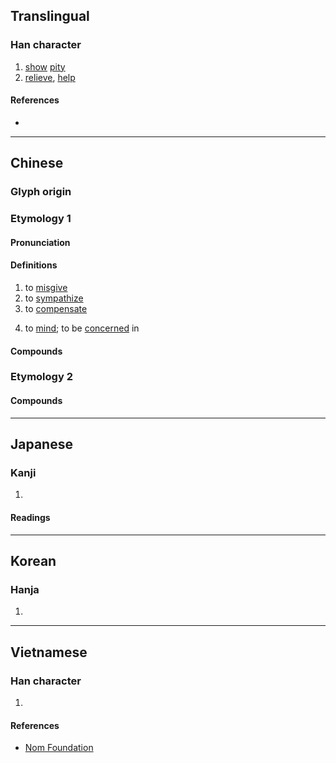 {{also|賉|卹|䘏}}
{{character info}}
==Translingual==

===Han character===
{{Han char|rn=61|rad=心|as=06|sn=9|four=97010|canj=PHBT|ids=⿰忄血}}

# [[show]] [[pity]]
# [[relieve]], [[help]]

====References====
* {{Han ref|kx=0385.040|dkj=10583|dj=0715.220|hdz=42296.100|uh=6064|ud=24676|bh=ABF2|bd=44018}}

----

==Chinese==
{{zh-forms}}

===Glyph origin===
{{Han etym}}

===Etymology 1===

====Pronunciation====
{{zh-pron
|m=xù
|m-s=
|c=seot1
|c-t=
|g=
|h=pfs=
|j=
|mb=sṳ̆
|md=
|mn=sut
|mn-t=sug4
|w=
|x=
|mc=y
|oc=y
|cat=v
}}

====Definitions====
{{zh-hanzi}}

# to [[misgive]]
# to [[sympathize]]
# to [[compensate]]
# {{lb|zh|archaic}} to [[mind]]; to be [[concern]]ed in
#: {{zh-x|女{rǔ} 罪 之 不-恤，而 又 何 請 焉？不 速 死，司寇 將 至。|You '''show no concern''' over you own crimes, so what demands are there that are yours to make? In case you fail to bring about your own immediate death, the ''sikou'' is coming to take you in any moment.|ref=Zuozhuan}}

====Compounds====
{{zh-der|不恤|優恤|勤恤|周恤|國恤|嫠不恤緯|存恤|安富恤窮|安富恤貧|安民恤眾|恤事|恤刑|恤功|恤勞|恤嫠|恤孤|恤孤念寡|恤孤念苦|恤恤|恤然|恤病|恤老憐貧|恤貧|恤近忽遠|恤隱|恩恤|患難相恤|惠恤|憂國恤民|憐恤|憐貧恤老|憐貧恤苦|憫恤|振窮恤寡|撫孤恤寡|撫恤|收恤|救災恤患|敬老恤貧|欽恤|淹恤|畏天恤民|矜恤|矜貧恤獨|賑恤|軫恤|銜恤|順天恤民|顧恤|體恤}}

===Etymology 2===
{{zh-see|裇}}

====Compounds====
{{zh-der|恤衫|T恤}}
----

==Japanese==

===Kanji===
{{ja-kanji|grade=|rs=心06}}

# {{rfdef|ja|sort=心06}}

====Readings====
{{ja-readings
|goon=しゅち
|kanon=しゅつ
|kanyoon=じゅつ
|kun=あわ-れむ, うれ-える, めぐ-む}}

----

==Korean==

===Hanja===
{{ko-hanja|hangeul=휼|eumhun=|rv=hyul|mr=hyul|y=hyul}}

# {{rfdef|ko|sort=心06}}

----

==Vietnamese==

===Han character===
{{vi-hantu|tuất|rs=心06}}

# {{rfdef|vi|sort=心06}}

====References====
* [http://nomfoundation.org/common/nom_details.php?codepoint=6064 Nom Foundation]